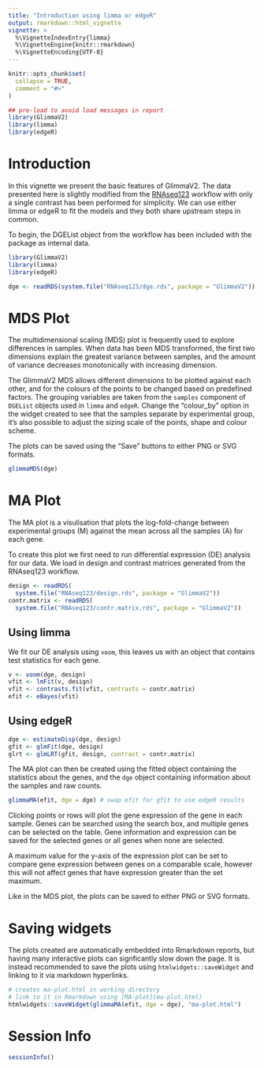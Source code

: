 ```yaml
---
title: "Introduction using limma or edgeR"
output: rmarkdown::html_vignette
vignette: >
  %\VignetteIndexEntry{limma}
  %\VignetteEngine{knitr::rmarkdown}
  %\VignetteEncoding{UTF-8}
---
```


```r
knitr::opts_chunk$set(
  collapse = TRUE,
  comment = "#>"
)

## pre-load to avoid load messages in report
library(GlimmaV2)
library(limma)
library(edgeR)
```

# Introduction

In this vignette we present the basic features of GlimmaV2. The data presented here is slightly modified from the [RNAseq123](https://bioconductor.org/packages/release/workflows/html/RNAseq123.html) workflow with only a single contrast has been performed for simplicity. We can use either limma or edgeR to fit the models and they both share upstream steps in common.

To begin, the DGEList object from the workflow has been included with the package as internal data.

```r
library(GlimmaV2)
library(limma)
library(edgeR)

dge <- readRDS(system.file("RNAseq123/dge.rds", package = "GlimmaV2"))
```

# MDS Plot

The multidimensional scaling (MDS) plot is frequently used to explore differences in samples. When data has been MDS transformed, the first two dimensions explain the greatest variance between samples, and the amount of variance decreases monotonically with increasing dimension.

The GlimmaV2 MDS allows different dimensions to be plotted against each other, and for the colours of the points to be changed based on predefined factors. The grouping variables are taken from the `samples` component of `DGEList` objects used in `limma` and `edgeR`. Change the "colour_by" option in the widget created to see that the samples separate by experimental group, it's also possible to adjust the sizing scale of the points, shape and colour scheme.

The plots can be saved using the "Save" buttons to either PNG or SVG formats.

```r
glimmaMDS(dge)
```

# MA Plot

The MA plot is a visulisation that plots the log-fold-change between experimental groups (M) against the mean across all the samples (A) for each gene.

To create this plot we first need to run differential expression (DE) analysis for our data. We load in design and contrast matrices generated from the RNAseq123 workflow.

```r
design <- readRDS(
  system.file("RNAseq123/design.rds", package = "GlimmaV2"))
contr.matrix <- readRDS(
  system.file("RNAseq123/contr.matrix.rds", package = "GlimmaV2"))
```

## Using limma

We fit our DE analysis using `voom`, this leaves us with an object that contains test statistics for each gene.

```r
v <- voom(dge, design)
vfit <- lmFit(v, design)
vfit <- contrasts.fit(vfit, contrasts = contr.matrix)
efit <- eBayes(vfit)
```

## Using edgeR

```r
dge <- estimateDisp(dge, design)
gfit <- glmFit(dge, design)
glrt <- glmLRT(gfit, design, contrast = contr.matrix)
```

The MA plot can then be created using the fitted object containing the statistics about the genes, and the `dge` object containing information about the samples and raw counts.

```r
glimmaMA(efit, dge = dge) # swap efit for gfit to use edgeR results
```

Clicking points or rows will plot the gene expression of the gene in each sample. Genes can be searched using the search box, and multiple genes can be selected on the table. Gene information and expression can be saved for the selected genes or all genes when none are selected.

A maximum value for the y-axis of the expression plot can be set to compare gene expression between genes on a comparable scale, however this will not affect genes that have expression greater than the set maximum.

Like in the MDS plot, the plots can be saved to either PNG or SVG formats.

# Saving widgets

The plots created are automatically embedded into Rmarkdown reports, but having many interactive plots can signficantly slow down the page. It is instead recommended to save the plots using `htmlwidgets::saveWidget` and linking to it via markdown hyperlinks.

```r
# creates ma-plot.html in working directory
# link to it in Rmarkdown using [MA-plot](ma-plot.html)
htmlwidgets::saveWidget(glimmaMA(efit, dge = dge), "ma-plot.html")
```

# Session Info

```r
sessionInfo()
```
